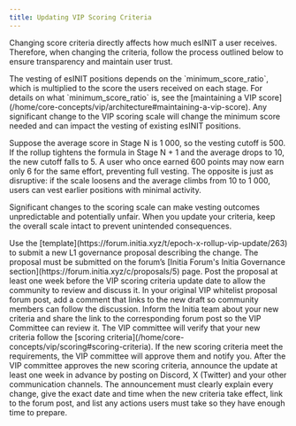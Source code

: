 ```yaml
---
title: Updating VIP Scoring Criteria
---
```


Changing score criteria directly affects how much esINIT a user receives. 
Therefore, when changing the criteria, follow the process outlined below to ensure transparency and maintain user trust.

<Warning>
The vesting of esINIT positions depends on the `minimum_score_ratio`, which is multiplied to the score the users received on each stage. For details on what `minimum_score_ratio` is, see the [maintaining a VIP score](/home/core-concepts/vip/architecture#maintaining-a-vip-score). 
Any significant change to the VIP scoring scale will change the minimum score needed and can impact the vesting of existing esINIT positions.

Suppose the average score in Stage N is 1 000, so the vesting cutoff is 500. If the rollup tightens the formula in Stage N + 1 and the average drops to 10, the new cutoff falls to 5. A user who once earned 600 points may now earn only 6 for the same effort, preventing full vesting. The opposite is just as disruptive: if the scale loosens and the average climbs from 10 to 1 000, users can vest earlier positions with minimal activity.

Significant changes to the scoring scale can make vesting outcomes unpredictable and potentially unfair. When you update your criteria, keep the overall scale intact to prevent unintended consequences.
</Warning>

<Steps>
  <Step title= "Publish a Forum Draft">
    Use the [template](https://forum.initia.xyz/t/epoch-x-rollup-vip-update/263) to submit a new L1 governance proposal describing the change.
    The proposal must be submitted on the forum’s [Initia Forum's Initia Governance section](https://forum.initia.xyz/c/proposals/5) page.
    Post the proposal at least one week before the VIP scoring criteria update date to allow the community to review and discuss it.
  </Step>
  <Step title= "Comment on Original Proposal">
    In your original VIP whitelist proposal forum post, add a comment that links to the new draft so community members can follow the discussion.
  </Step>
  <Step title= "Notify the Initia Team">
    Inform the Initia team about your new criteria and share the link to the corresponding forum post so the VIP Committee can review it.
  </Step>
  <Step title= "VIP Committee Review">
    The VIP committee will verify that your new criteria follow the [scoring criteria](/home/core-concepts/vip/scoring#scoring-criteria).
    If the new scoring criteria meet the requirements, the VIP committee will approve them and notify you.
  </Step>
  <Step title= "Public Announcement">
    After the VIP committee approves the new scoring criteria, announce the update at least one week in advance by posting on Discord, X (Twitter) and your other communication channels. The announcement must clearly explain every change, give the exact date and time when the new criteria take effect, link to the forum post, and list any actions users must take so they have enough time to prepare.
  </Step>
</Steps>